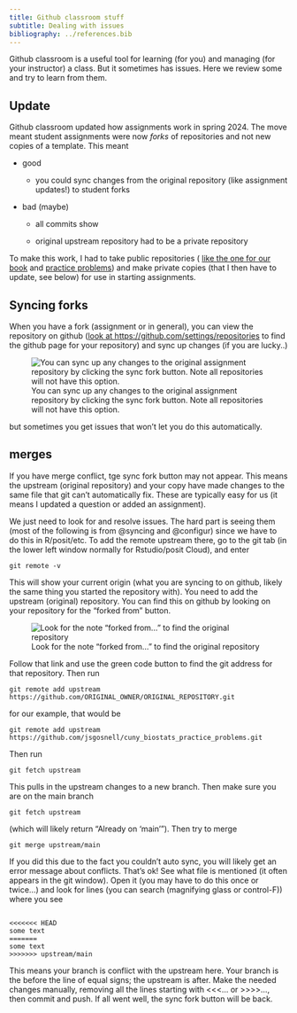 ```yaml
---
title: Github classroom stuff
subtitle: Dealing with issues
bibliography: ../references.bib
---
```


Github classroom is a useful tool for learning (for you) and managing
(for your instructor) a class. But it sometimes has issues. Here we
review some and try to learn from them.

## Update

Github classroom updated how assignments work in spring 2024. The move
meant student assignments were now *forks* of repositories and not new
copies of a template. This meant

-   good

    -   you could sync changes from the original repository (like
        assignment updates!) to student forks

-   bad (maybe)

    -   all commits show

    -   original upstream repository had to be a private repository

To make this work, I had to take public repositories ( [like the one for
our
book](https://github.com/jsgosnell/cuny_biostats_book){target="_blank"}
and [practice
problems](https://github.com/jsgosnell/cuny_biostats_practice_problems){target="_blank"})
and make private copies (that I then have to update, see below) for use
in starting assignments.

## Syncing forks

When you have a fork (assignment or in general), you can view the
repository on github ([look at
https://github.com/settings/repositories](https://github.com/settings/repositories){target="_blank"}
to find the github page for your repository) and sync up changes (if you
are lucky..)

![You can sync up any changes to the original assignment repository by
clicking the sync fork button. Note all repositories will not have this
option.](/images/sync_fork.png){fig-alt="Image of github repository screen. Since this repository was forked (this time via github classroom) you can press the sync fork button (circled in red) to  sync up any changes to the original assignment repository"}

but sometimes you get issues that won't let you do this automatically.

## merges

If you have merge conflict, tge sync fork button may not appear. This
means the upstream (original repository) and your copy have made changes
to the same file that git can't automatically fix. These are typically
easy for us (it means I updated a question or added an assignment).

We just need to look for and resolve issues. The hard part is seeing
them (most of the following is from @syncing and @configur) since we
have to do this in R/posit/etc. To add the remote upstream there, go to
the git tab (in the lower left window normally for Rstudio/posit Cloud),
and enter

```         
git remote -v
```

This will show your current origin (what you are syncing to on github,
likely the same thing you started the repository with). You need to add
the upstream (original) repository. You can find this on github by
looking on your repository for the "forked from" button.

![Look for the note "forked from..." to find the original
repository](/images/find_upstream.png)

Follow that link and use the green code button to find the git address
for that repository. Then run

```         
git remote add upstream https://github.com/ORIGINAL_OWNER/ORIGINAL_REPOSITORY.git
```

for our example, that would be

```         
git remote add upstream https://github.com/jsgosnell/cuny_biostats_practice_problems.git
```

Then run

```         
git fetch upstream
```

This pulls in the upstream changes to a new branch. Then make sure you
are on the main branch

```         
git fetch upstream
```

(which will likely return "Already on 'main'"). Then try to merge

```         
git merge upstream/main
```

If you did this due to the fact you couldn't auto sync, you will likely
get an error message about conflicts. That's ok! See what file is
mentioned (it often appears in the git window). Open it (you may have to
do this once or twice...) and look for lines (you can search (magnifying
glass or control-F)) where you see

```         
	
<<<<<<< HEAD
some text
=======
some text
>>>>>>> upstream/main
```

This means your branch is conflict with the upstream here. Your branch
is the before the line of equal signs; the upstream is after. Make the
needed changes manually, removing all the lines starting with \<\<\<...
or \>\>\>\>..., then commit and push. If all went well, the sync fork
button will be back.
